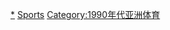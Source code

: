 {{portal|亞洲|體育運動}}
{{Year by category
| m = 1
| c = 9
| d = 9
| y = 9
| cat = 亞洲體育
| sortkey = 亞洲體育
| in = 
| parent = 各年份亞洲體育
| subcat = 1999年亞洲
}}
[[Category:1999年體育|*]]
[[Category:1999年亞洲|Sports]]
[[Category:1990年代亚洲体育|Category:1990年代亚洲体育]]
